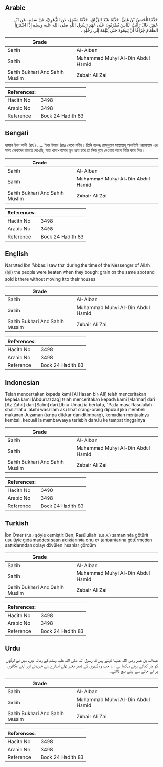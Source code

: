 ## Arabic


<div dir="rtl" lang="ar" style={{fontSize:'larger',backgroundColor:'#f8f9fa',padding:20}}>
حَدَّثَنَا الْحَسَنُ بْنُ عَلِيٍّ، حَدَّثَنَا عَبْدُ الرَّزَّاقِ، حَدَّثَنَا مَعْمَرٌ، عَنِ الزُّهْرِيِّ، عَنْ سَالِمٍ، عَنِ ابْنِ عُمَرَ، قَالَ رَأَيْتُ النَّاسَ يُضْرَبُونَ عَلَى عَهْدِ رَسُولِ اللَّهِ صلى الله عليه وسلم إِذَا اشْتَرَوُا الطَّعَامَ جُزَافًا أَنْ يَبِيعُوهُ حَتَّى يُبْلِغَهُ إِلَى رَحْلِهِ ‏.‏
</div>
<div style={{backgroundColor:'#f8f9fa',padding:20, marginBottom: 10}}><table> <thead> <tr> <th>Grade</th> <th></th> </tr> </thead> <tbody> <tr><td>Sahih</td><td>Al-Albani</td></tr><tr><td>Sahih</td><td>Muhammad Muhyi Al-Din Abdul Hamid</td></tr><tr><td>Sahih Bukhari And Sahih Muslim</td><td>Zubair Ali Zai</td></tr></tbody></table><table> <thead> <tr> <th>References:</th> <th></th> </tr> </thead> <tbody><tr><td>Hadith No</td><td>3498</td></tr><tr><td>Arabic No</td><td>3498</td></tr><tr><td>Reference</td><td>Book 24 Hadith 83</td></tr></tbody></table></div>

## Bengali


<div dir="ltr" lang="bn" style={{fontSize:'larger',backgroundColor:'#f8f9fa',padding:20}}>
হাসান ইবন আলী (রহঃ) ..... ইবন উমার (রাঃ) থেকে বর্ণিত। তিনি বলেনঃ রাসূলুল্লাহ সাল্লাল্লাহু আলাইহি ওয়াসাল্লাম এর সময় লোকদের মারতে দেখেছি, যারা খাদ্য-শস্যের স্তূপ ক্রয় করে তা নিজ গৃহে নেওয়ার আগে বিক্রি করে দিত।
</div>
<div style={{backgroundColor:'#f8f9fa',padding:20, marginBottom: 10}}><table> <thead> <tr> <th>Grade</th> <th></th> </tr> </thead> <tbody> <tr><td>Sahih</td><td>Al-Albani</td></tr><tr><td>Sahih</td><td>Muhammad Muhyi Al-Din Abdul Hamid</td></tr><tr><td>Sahih Bukhari And Sahih Muslim</td><td>Zubair Ali Zai</td></tr></tbody></table><table> <thead> <tr> <th>References:</th> <th></th> </tr> </thead> <tbody><tr><td>Hadith No</td><td>3498</td></tr><tr><td>Arabic No</td><td>3498</td></tr><tr><td>Reference</td><td>Book 24 Hadith 83</td></tr></tbody></table></div>

## English


<div dir="ltr" lang="en" style={{fontSize:'larger',backgroundColor:'#f8f9fa',padding:20}}>
Narrated Ibn 'Abbas:I saw that during the time of the Messenger of Allah (ﷺ) the people were beaten when they bought grain on the same spot and sold it there without moving it to their houses
</div>
<div style={{backgroundColor:'#f8f9fa',padding:20, marginBottom: 10}}><table> <thead> <tr> <th>Grade</th> <th></th> </tr> </thead> <tbody> <tr><td>Sahih</td><td>Al-Albani</td></tr><tr><td>Sahih</td><td>Muhammad Muhyi Al-Din Abdul Hamid</td></tr><tr><td>Sahih Bukhari And Sahih Muslim</td><td>Zubair Ali Zai</td></tr></tbody></table><table> <thead> <tr> <th>References:</th> <th></th> </tr> </thead> <tbody><tr><td>Hadith No</td><td>3498</td></tr><tr><td>Arabic No</td><td>3498</td></tr><tr><td>Reference</td><td>Book 24 Hadith 83</td></tr></tbody></table></div>

## Indonesian


<div dir="ltr" lang="id" style={{fontSize:'larger',backgroundColor:'#f8f9fa',padding:20}}>
Telah menceritakan kepada kami [Al Hasan bin Ali] telah menceritakan kepada kami [Abdurrazzaq] telah menceritakan kepada kami [Ma'mar] dari [Az Zuhri] dari [Salim] dari [Ibnu Umar] ia berkata, "Pada masa Rasulullah shallallahu 'alaihi wasallam aku lihat orang-orang dipukul jika membeli makanan Juzaman (tanpa ditakar dan ditimbang), kemudian menjualnya kembali, kecuali ia membawanya terlebih dahulu ke tempat tinggalnya
</div>
<div style={{backgroundColor:'#f8f9fa',padding:20, marginBottom: 10}}><table> <thead> <tr> <th>Grade</th> <th></th> </tr> </thead> <tbody> <tr><td>Sahih</td><td>Al-Albani</td></tr><tr><td>Sahih</td><td>Muhammad Muhyi Al-Din Abdul Hamid</td></tr><tr><td>Sahih Bukhari And Sahih Muslim</td><td>Zubair Ali Zai</td></tr></tbody></table><table> <thead> <tr> <th>References:</th> <th></th> </tr> </thead> <tbody><tr><td>Hadith No</td><td>3498</td></tr><tr><td>Arabic No</td><td>3498</td></tr><tr><td>Reference</td><td>Book 24 Hadith 83</td></tr></tbody></table></div>

## Turkish


<div dir="ltr" lang="tr" style={{fontSize:'larger',backgroundColor:'#f8f9fa',padding:20}}>
İbn Ömer (r.a.) şöyle demiştir: Ben, Rasûlullah (s.a.v.) zamanında götürü usulüyle gıda maddesi satın aldıklarında onu ev (anbar)Iarına götürmeden sattıklarından dolayı dövülen insanlar gördüm
</div>
<div style={{backgroundColor:'#f8f9fa',padding:20, marginBottom: 10}}><table> <thead> <tr> <th>Grade</th> <th></th> </tr> </thead> <tbody> <tr><td>Sahih</td><td>Al-Albani</td></tr><tr><td>Sahih</td><td>Muhammad Muhyi Al-Din Abdul Hamid</td></tr><tr><td>Sahih Bukhari And Sahih Muslim</td><td>Zubair Ali Zai</td></tr></tbody></table><table> <thead> <tr> <th>References:</th> <th></th> </tr> </thead> <tbody><tr><td>Hadith No</td><td>3498</td></tr><tr><td>Arabic No</td><td>3498</td></tr><tr><td>Reference</td><td>Book 24 Hadith 83</td></tr></tbody></table></div>

## Urdu


<div dir="rtl" lang="ur" style={{fontSize:'larger',backgroundColor:'#f8f9fa',padding:20}}>
عبداللہ بن عمر رضی اللہ عنہما کہتے ہیں کہ رسول اللہ صلی اللہ علیہ وسلم کے زمانہ میں، میں نے لوگوں کو مار کھاتے ہوئے دیکھا ہے ۱؎ جب وہ گیہوں کے ڈھیر بغیر تولے اندازے سے خریدتے اور اپنے مکانوں پر لے جانے سے پہلے بیچ ڈالتے۔
</div>
<div style={{backgroundColor:'#f8f9fa',padding:20, marginBottom: 10}}><table> <thead> <tr> <th>Grade</th> <th></th> </tr> </thead> <tbody> <tr><td>Sahih</td><td>Al-Albani</td></tr><tr><td>Sahih</td><td>Muhammad Muhyi Al-Din Abdul Hamid</td></tr><tr><td>Sahih Bukhari And Sahih Muslim</td><td>Zubair Ali Zai</td></tr></tbody></table><table> <thead> <tr> <th>References:</th> <th></th> </tr> </thead> <tbody><tr><td>Hadith No</td><td>3498</td></tr><tr><td>Arabic No</td><td>3498</td></tr><tr><td>Reference</td><td>Book 24 Hadith 83</td></tr></tbody></table></div>